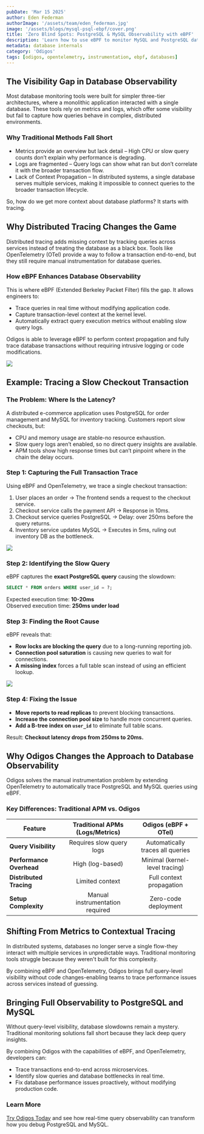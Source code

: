```yaml
---
pubDate: 'Mar 15 2025'
author: Eden Federman
authorImage: '/assets/team/eden_federman.jpg'
image: '/assets/blogs/mysql-psql-ebpf/cover.png'
title: 'Zero Blind Spots: PostgreSQL & MySQL Observability with eBPF'
description: 'Learn how to use eBPF to monitor MySQL and PostgreSQL databases'
metadata: database internals
category: 'Odigos'
tags: [odigos, opentelemetry, instrumentation, ebpf, databases]
---
```


## The Visibility Gap in Database Observability

Most database monitoring tools were built for simpler three-tier architectures, where a monolithic application interacted with a single database. These tools rely on metrics and logs, which offer some visibility but fail to capture how queries behave in complex, distributed environments.

### Why Traditional Methods Fall Short

- Metrics provide an overview but lack detail – High CPU or slow query counts don’t explain why performance is degrading.
- Logs are fragmented – Query logs can show what ran but don’t correlate it with the broader transaction flow.
- Lack of Context Propagation – In distributed systems, a single database serves multiple services, making it impossible to connect queries to the broader transaction lifecycle.

So, how do we get more context about database platforms? It starts with tracing.

## Why Distributed Tracing Changes the Game

Distributed tracing adds missing context by tracking queries across services instead of treating the database as a black box. Tools like OpenTelemetry (OTel) provide a way to follow a transaction end-to-end, but they still require manual instrumentation for database queries.

### How eBPF Enhances Database Observability

This is where eBPF (Extended Berkeley Packet Filter) fills the gap. It allows engineers to:

- Trace queries in real time without modifying application code.
- Capture transaction-level context at the kernel level.
- Automatically extract query execution metrics without enabling slow query logs.

Odigos is able to leverage eBPF to perform context propagation and fully trace database transactions without requiring intrusive logging or code modifications.

![](/assets/blogs/mysql-psql-ebpf/t3-query.png)

## Example: Tracing a Slow Checkout Transaction

### The Problem: Where Is the Latency?

A distributed e-commerce application uses PostgreSQL for order management and MySQL for inventory tracking. Customers report slow checkouts, but:

- CPU and memory usage are stable-no resource exhaustion.
- Slow query logs aren’t enabled, so no direct query insights are available.
- APM tools show high response times but can’t pinpoint where in the chain the delay occurs.

### Step 1: Capturing the Full Transaction Trace

Using eBPF and OpenTelemetry, we trace a single checkout transaction:

1. User places an order → The frontend sends a request to the checkout service.
2. Checkout service calls the payment API → Response in 10ms.
3. Checkout service queries PostgreSQL → Delay: over 250ms before the query returns.
4. Inventory service updates MySQL → Executes in 5ms, ruling out inventory DB as the bottleneck.

![](/assets/blogs/mysql-psql-ebpf/t1-checkout.png)

### Step 2: Identifying the Slow Query

eBPF captures the **exact PostgreSQL query** causing the slowdown:

```sql
SELECT * FROM orders WHERE user_id = ?;
```

Expected execution time: **10-20ms**  
Observed execution time: **250ms under load**

### Step 3: Finding the Root Cause

eBPF reveals that:

- **Row locks are blocking the query** due to a long-running reporting job.
- **Connection pool saturation** is causing new queries to wait for connections.
- **A missing index** forces a full table scan instead of using an efficient lookup.

![](/assets/blogs/mysql-psql-ebpf/t2-slow-query.png)

### Step 4: Fixing the Issue

- **Move reports to read replicas** to prevent blocking transactions.
- **Increase the connection pool size** to handle more concurrent queries.
- **Add a B-tree index on `user_id`** to eliminate full table scans.

Result: **Checkout latency drops from 250ms to 20ms.**

## Why Odigos Changes the Approach to Database Observability

Odigos solves the manual instrumentation problem by extending OpenTelemetry to automatically trace PostgreSQL and MySQL queries using eBPF.

### **Key Differences: Traditional APM vs. Odigos**

| Feature                  | Traditional APMs (Logs/Metrics) |      Odigos (eBPF \+ OTel)       |
| ------------------------ | :-----------------------------: | :------------------------------: |
| **Query Visibility**     |    Requires slow query logs     | Automatically traces all queries |
| **Performance Overhead** |        High (log-based)         |  Minimal (kernel-level tracing)  |
| **Distributed Tracing**  |         Limited context         |     Full context propagation     |
| **Setup Complexity**     | Manual instrumentation required |       Zero-code deployment       |

## Shifting From Metrics to Contextual Tracing

In distributed systems, databases no longer serve a single flow-they interact with multiple services in unpredictable ways. Traditional monitoring tools struggle because they weren't built for this complexity.

By combining eBPF and OpenTelemetry, Odigos brings full query-level visibility without code changes-enabling teams to trace performance issues across services instead of guessing.

## Bringing Full Observability to PostgreSQL and MySQL

Without query-level visibility, database slowdowns remain a mystery. Traditional monitoring solutions fall short because they lack deep query insights.

By combining Odigos with the capabilities of eBPF, and OpenTelemetry, developers can:

- Trace transactions end-to-end across microservices.
- Identify slow queries and database bottlenecks in real time.
- Fix database performance issues proactively, without modifying production code.

### Learn More

[Try Odigos Today](https://odigos.io/) and see how real-time query observability can transform how you debug PostgreSQL and MySQL.
